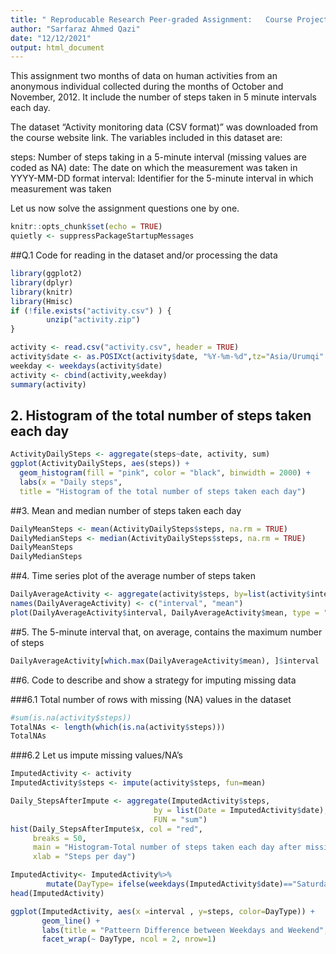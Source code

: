 ---
title: " Reproducable Research Peer-graded Assignment:   Course Project 1"
author: "Sarfaraz Ahmed Qazi"
date: "12/12/2021"
output: html_document
---


This assignment two months of data on human activities from an anonymous individual collected during the months of October and November, 2012. It include the number of steps taken in 5 minute intervals each day.

The dataset "Activity monitoring data (CSV format)" was downloaded from the course website link.
The variables included in this dataset are:

steps: Number of steps taking in a 5-minute interval (missing values are coded as \color{red}{\verb|NA|}NA)
date: The date on which the measurement was taken in YYYY-MM-DD format
interval: Identifier for the 5-minute interval in which measurement was taken

Let us now solve the assignment questions one by one.


```{r setup, include=FALSE}
knitr::opts_chunk$set(echo = TRUE)
quietly <- suppressPackageStartupMessages

```



##Q.1 Code for reading in the dataset and/or processing the data

```{r}
library(ggplot2)
library(dplyr)
library(knitr)
library(Hmisc)
if (!file.exists("activity.csv") ) {
        unzip("activity.zip")
}

activity <- read.csv("activity.csv", header = TRUE)
activity$date <- as.POSIXct(activity$date, "%Y-%m-%d",tz="Asia/Urumqi" )
weekday <- weekdays(activity$date)
activity <- cbind(activity,weekday)
summary(activity)
```

## 2. Histogram of the total number of steps taken each day

```{r}
ActivityDailySteps <- aggregate(steps~date, activity, sum)
ggplot(ActivityDailySteps, aes(steps)) + 
  geom_histogram(fill = "pink", color = "black", binwidth = 2000) +
  labs(x = "Daily steps",
  title = "Histogram of the total number of steps taken each day")
```

##3. Mean and median number of steps taken each day

```{r}
DailyMeanSteps <- mean(ActivityDailySteps$steps, na.rm = TRUE)
DailyMedianSteps <- median(ActivityDailySteps$steps, na.rm = TRUE)
DailyMeanSteps
DailyMedianSteps

```

##4. Time series plot of the average number of steps taken


```{r }
DailyAverageActivity <- aggregate(activity$steps, by=list(activity$interval), FUN=mean, na.rm=TRUE)
names(DailyAverageActivity) <- c("interval", "mean")
plot(DailyAverageActivity$interval, DailyAverageActivity$mean, type = "l", col="red", lwd = 2, xlab="Interval", ylab="Average number of steps", main="Time series plot of the average number of steps taken per interval")

```

##5. The 5-minute interval that, on average, contains the maximum number of steps


```{r }
DailyAverageActivity[which.max(DailyAverageActivity$mean), ]$interval
```

##6. Code to describe and show a strategy for imputing missing data

###6.1 Total number of rows with missing (NA) values in the dataset
```{r }
#sum(is.na(activity$steps))
TotalNAs <- length(which(is.na(activity$steps)))
TotalNAs
```

###6.2 Let us impute missing values/NA's 

```{r }
ImputedActivity <- activity
ImputedActivity$steps <- impute(activity$steps, fun=mean)

```




```{r }
Daily_StepsAfterImpute <- aggregate(ImputedActivity$steps, 
                                by = list(Date = ImputedActivity$date), 
                                FUN = "sum")
hist(Daily_StepsAfterImpute$x, col = "red", 
     breaks = 50,
     main = "Histogram-Total number of steps taken each day after missing values are imputed",
     xlab = "Steps per day")

```

```{r }
ImputedActivity<- ImputedActivity%>%
        mutate(DayType= ifelse(weekdays(ImputedActivity$date)=="Saturday" | weekdays(ImputedActivity$date)=="Sunday", "Weekend", "Weekday"))
head(ImputedActivity)

```


```{r }
ggplot(ImputedActivity, aes(x =interval , y=steps, color=DayType)) +
       geom_line() +
       labs(title = "Patteern Difference between Weekdays and Weekend", x = "Interval", y = "Total Number of Steps") +
       facet_wrap(~ DayType, ncol = 2, nrow=1)
```
